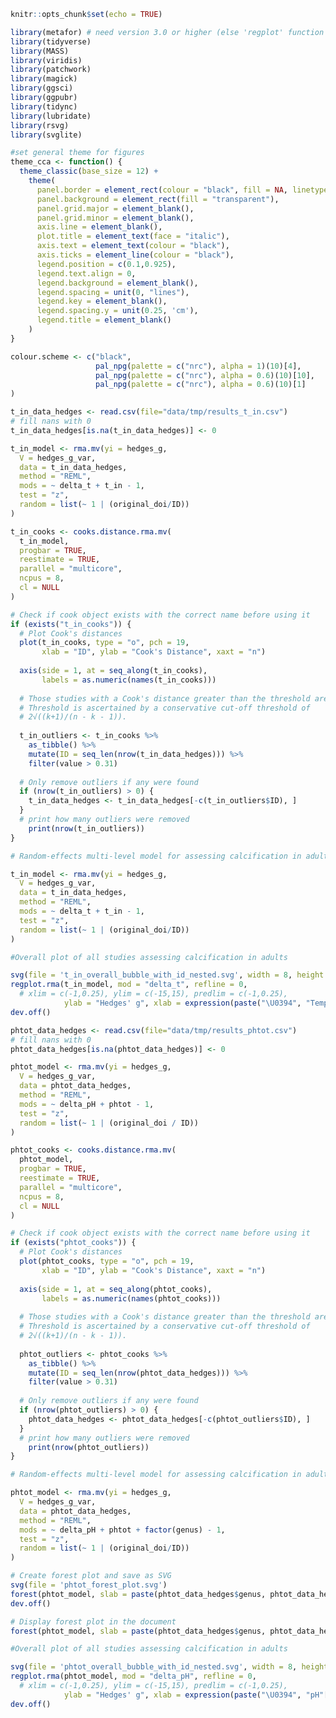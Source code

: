 ```r
knitr::opts_chunk$set(echo = TRUE)

library(metafor) # need version 3.0 or higher (else 'regplot' function missing)
library(tidyverse)
library(MASS)
library(viridis)
library(patchwork)
library(magick)
library(ggsci)
library(ggpubr)
library(tidync)
library(lubridate)
library(rsvg)
library(svglite)

```

```r
#set general theme for figures
theme_cca <- function() {
  theme_classic(base_size = 12) +
    theme(
      panel.border = element_rect(colour = "black", fill = NA, linetype = 1),
      panel.background = element_rect(fill = "transparent"),
      panel.grid.major = element_blank(),
      panel.grid.minor = element_blank(),
      axis.line = element_blank(),
      plot.title = element_text(face = "italic"),
      axis.text = element_text(colour = "black"),
      axis.ticks = element_line(colour = "black"),
      legend.position = c(0.1,0.925),
      legend.text.align = 0, 
      legend.background = element_blank(), 
      legend.spacing = unit(0, "lines"), 
      legend.key = element_blank(), 
      legend.spacing.y = unit(0.25, 'cm'),
      legend.title = element_blank()
    ) 
}

colour.scheme <- c("black",
                   pal_npg(palette = c("nrc"), alpha = 1)(10)[4],
                   pal_npg(palette = c("nrc"), alpha = 0.6)(10)[10],
                   pal_npg(palette = c("nrc"), alpha = 0.6)(10)[1]
)

```


```r
t_in_data_hedges <- read.csv(file="data/tmp/results_t_in.csv")
# fill nans with 0
t_in_data_hedges[is.na(t_in_data_hedges)] <- 0
```

```r
t_in_model <- rma.mv(yi = hedges_g,
  V = hedges_g_var,
  data = t_in_data_hedges,
  method = "REML",
  mods = ~ delta_t + t_in - 1,
  test = "z",
  random = list(~ 1 | (original_doi/ID))
)

t_in_cooks <- cooks.distance.rma.mv(
  t_in_model, 
  progbar = TRUE,
  reestimate = TRUE, 
  parallel = "multicore", 
  ncpus = 8, 
  cl = NULL
)

# Check if cook object exists with the correct name before using it
if (exists("t_in_cooks")) {
  # Plot Cook's distances
  plot(t_in_cooks, type = "o", pch = 19, 
       xlab = "ID", ylab = "Cook's Distance", xaxt = "n")
  
  axis(side = 1, at = seq_along(t_in_cooks), 
       labels = as.numeric(names(t_in_cooks)))
  
  # Those studies with a Cook's distance greater than the threshold are removed.
  # Threshold is ascertained by a conservative cut-off threshold of 
  # 2√((k+1)/(n - k - 1)).
  
  t_in_outliers <- t_in_cooks %>% 
    as_tibble() %>% 
    mutate(ID = seq_len(nrow(t_in_data_hedges))) %>%
    filter(value > 0.31)
  
  # Only remove outliers if any were found
  if (nrow(t_in_outliers) > 0) {
    t_in_data_hedges <- t_in_data_hedges[-c(t_in_outliers$ID), ]
  }
  # print how many outliers were removed
    print(nrow(t_in_outliers))
}
```


```r

# Random-effects multi-level model for assessing calcification in adults is re-run after removing outliers.

t_in_model <- rma.mv(yi = hedges_g,
  V = hedges_g_var,
  data = t_in_data_hedges,
  method = "REML",
  mods = ~ delta_t + t_in - 1,
  test = "z",
  random = list(~ 1 | (original_doi/ID))
)

```

```r

#Overall plot of all studies assessing calcification in adults

svg(file = 't_in_overall_bubble_with_id_nested.svg', width = 8, height = 8) 
regplot.rma(t_in_model, mod = "delta_t", refline = 0, 
  # xlim = c(-1,0.25), ylim = c(-15,15), predlim = c(-1,0.25),
            ylab = "Hedges' g", xlab = expression(paste("\U0394", "Temperature")))
dev.off() 

```



```r
phtot_data_hedges <- read.csv(file="data/tmp/results_phtot.csv")
# fill nans with 0
phtot_data_hedges[is.na(phtot_data_hedges)] <- 0
```

```r
phtot_model <- rma.mv(yi = hedges_g,
  V = hedges_g_var,
  data = phtot_data_hedges,
  method = "REML",
  mods = ~ delta_pH + phtot - 1,
  test = "z",
  random = list(~ 1 | (original_doi / ID))
)

phtot_cooks <- cooks.distance.rma.mv(
  phtot_model, 
  progbar = TRUE,
  reestimate = TRUE, 
  parallel = "multicore", 
  ncpus = 8, 
  cl = NULL
)

# Check if cook object exists with the correct name before using it
if (exists("phtot_cooks")) {
  # Plot Cook's distances
  plot(phtot_cooks, type = "o", pch = 19, 
       xlab = "ID", ylab = "Cook's Distance", xaxt = "n")
  
  axis(side = 1, at = seq_along(phtot_cooks), 
       labels = as.numeric(names(phtot_cooks)))
  
  # Those studies with a Cook's distance greater than the threshold are removed.
  # Threshold is ascertained by a conservative cut-off threshold of 
  # 2√((k+1)/(n - k - 1)).
  
  phtot_outliers <- phtot_cooks %>% 
    as_tibble() %>% 
    mutate(ID = seq_len(nrow(phtot_data_hedges))) %>%
    filter(value > 0.31)
  
  # Only remove outliers if any were found
  if (nrow(phtot_outliers) > 0) {
    phtot_data_hedges <- phtot_data_hedges[-c(phtot_outliers$ID), ]
  }
  # print how many outliers were removed
    print(nrow(phtot_outliers))
}
```


```r

# Random-effects multi-level model for assessing calcification in adults is re-run after removing outliers.

phtot_model <- rma.mv(yi = hedges_g,
  V = hedges_g_var,
  data = phtot_data_hedges,
  method = "REML",
  mods = ~ delta_pH + phtot + factor(genus) - 1,
  test = "z",
  random = list(~ 1 | (original_doi/ID))
)

```

```r
# Create forest plot and save as SVG
svg(file = 'phtot_forest_plot.svg')
forest(phtot_model, slab = paste(phtot_data_hedges$genus, phtot_data_hedges$ID))
dev.off()

# Display forest plot in the document
forest(phtot_model, slab = paste(phtot_data_hedges$genus, phtot_data_hedges$ID))

```


```r

#Overall plot of all studies assessing calcification in adults

svg(file = 'phtot_overall_bubble_with_id_nested.svg', width = 8, height = 8) 
regplot.rma(phtot_model, mod = "delta_pH", refline = 0, 
  # xlim = c(-1,0.25), ylim = c(-15,15), predlim = c(-1,0.25),
            ylab = "Hedges' g", xlab = expression(paste("\U0394", "pH"[T])))
dev.off() 

```